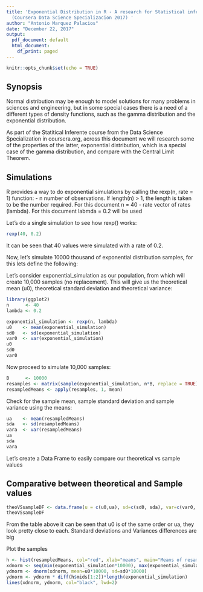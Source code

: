 ```yaml
---
title: 'Exponential Distribution in R - A research for Statistical inference project
  (Coursera Data Science Specializacion 2017) '
author: "Antonio Marquez Palacios"
date: "December 22, 2017"
output:
  pdf_document: default
  html_document:
    df_print: paged
---
```


```r
knitr::opts_chunk$set(echo = TRUE)
```

## Synopsis

Normal distribution may be enough to model solutions for many problems in sciences and engineering, but in some special cases there is a need of a different types of density functions, such as the gamma distribution and the exponential distribution. 

As part of the Statitical Inferente course from the Data Science Specialization in coursera.org, across this document we will research some of the properties of the latter, exponential distribution, which is a special case of the gamma distribution, and compare with the Central Limit Theorem. 

## Simulations
R provides a way to do exponential simulations by calling the rexp(n, rate = 1) function:
- n number of observations. If length(n) > 1, the length is taken to be the number required. For this document n = 40
- rate vector of rates (lambda). For this document labmda = 0.2 will be used



Let's do a single simulation to see how rexp() works:
```r
rexp(40, 0.2)
```
It can be seen that 40 values were simulated with a rate of 0.2.

Now, let's simulate 10000 thousand of exponential distribution samples, for this lets define the following:


Let's consider exponential_simulation as our population, from which will create 10,000 samples (no replacement). This will give us the theoretical mean  (u0), theoretical standard deviation and theoretical variance:

```r
library(ggplot2)
n      <- 40
lambda <- 0.2

exponential_simulation <- rexp(n, lambda)
u0    <- mean(exponential_simulation)
sd0   <- sd(exponential_simulation)
var0  <- var(exponential_simulation)
u0
sd0
var0
```
Now proceed to simulate 10,000 samples:

```r
B      <- 10000
resamples <- matrix(sample(exponential_simulation, n*B, replace = TRUE), B, n)
resampledMeans <- apply(resamples, 1, mean)
```
Check for the sample mean, sample standard deviation and sample variance using the means:

```r
ua    <- mean(resampledMeans)
sda   <- sd(resampledMeans)
vara  <- var(resampledMeans)
ua
sda
vara
```

Let's create a Data Frame to easily compare our theoretical vs sample values

## Comparative between theoretical and Sample values

```r
theoVSsampleDF <- data.frame(u = c(u0,ua), sd=c(sd0, sda), var=c(var0, vara))
theoVSsampleDF
```
From the table above it can be seen that u0 is of the same order or ua, they look pretty close to each.
Standard deviations and Variances differences are big


Plot the samples

```r
h <- hist(resampledMeans, col="red", xlab="means", main="Means of resampled exponential distribution simulation")
xdnorm <- seq(min(exponential_simulation*10000), max(exponential_simulation*10000), length=1000)
ydnorm <- dnorm(xdnorm, mean=u0*10000, sd=sd0*10000)
ydnorm <- ydnorm * diff(h$mids[1:2])*length(exponential_simulation)
lines(xdnorm, ydnorm, col="black", lwd=2)
```
